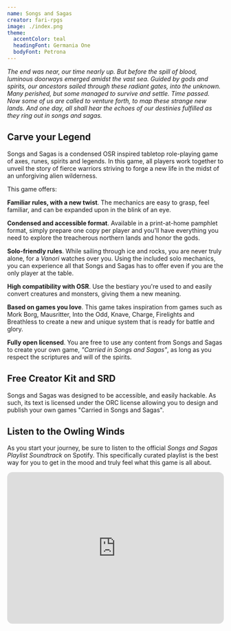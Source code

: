 ```yaml
---
name: Songs and Sagas
creator: fari-rpgs
image: ./index.png
theme:
  accentColor: teal
  headingFont: Germania One
  bodyFont: Petrona
---
```


_The end was near, our time nearly up. But before the spill of blood, luminous doorways emerged amidst the vast sea. Guided by gods and spirits, our ancestors sailed through these radiant gates, into the unknown. Many perished, but some managed to survive and settle._ _Time passed. Now some of us are called to venture forth, to map these strange new lands. And one day, all shall hear the echoes of our destinies fulfilled as they ring out in songs and sagas._

## Carve your Legend

Songs and Sagas is a condensed OSR inspired tabletop role-playing game of axes, runes, spirits and legends. In this game, all players work together to unveil the story of fierce warriors striving to forge a new life in the midst of an unforgiving alien wilderness.

This game offers:

**Familiar rules, with a new twist**. The mechanics are easy to grasp, feel familiar, and can be expanded upon in the blink of an eye.

**Condensed and accessible format**. Available in a print-at-home pamphlet format, simply prepare one copy per player and you'll have everything you need to explore the treacherous northern lands and honor the gods.

**Solo-friendly rules**. While sailing through ice and rocks, you are never truly alone, for a _Vanori_ watches over you. Using the included solo mechanics, you can experience all that Songs and Sagas has to offer even if you are the only player at the table.

**High compatibility with OSR**. Use the bestiary you're used to and easily convert creatures and monsters, giving them a new meaning.

**Based on games you love**. This game takes inspiration from games such as Mork Borg, Mausritter, Into the Odd, Knave, Charge, Firelights and Breathless to create a new and unique system that is ready for battle and glory.

**Fully open licensed**. You are free to use any content from Songs and Sagas to create your own game, _"Carried in Songs and Sagas"_, as long as you respect the scriptures and will of the spirits.

## Free Creator Kit and SRD

Songs and Sagas was designed to be accessible, and easily hackable. As such, its text is licensed under the ORC license allowing you to design and publish your own games "Carried in Songs and Sagas".

## Listen to the Owling Winds

As you start your journey, be sure to listen to the official _Songs and Sagas Playlist Soundtrack_ on Spotify. This specifically curated playlist is the best way for you to get in the mood and truly feel what this game is all about.

<iframe
  style="border-radius:12px"
  src="https://open.spotify.com/embed/playlist/4zyzKXGWVpOnWc04BCNrjG?utm_source=generator&theme=0"
  width="100%"
  height="352"
  frameBorder="0"
  allowfullscreen=""
  allow="autoplay; clipboard-write; encrypted-media; fullscreen; picture-in-picture"
  loading="lazy"
></iframe>
